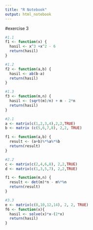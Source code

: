 ---
title: "R Notebook"
output: html_notebook
---

#exercise 3
```{r}
#1.1
f1 <- function(x) {
  hasil <- x^3 +x^2 - 6
  return(hasil)
}

#1.2
f2 <- function(a,b) {
  hasil <- ab(b-a)
  return(hasil)
}

#1.3
f3 <- function(m,n) {
  hasil <- (sqrt(m)/n) + m - 2*n
  return(hasil)
}
```

```{r}
#2.1
a <- matrix(c(1,2,3,4),2,2,TRUE)
b <- matrix (c(5,6,7,8), 2,2, TRUE)

f1 <- function(a,b) {
  result <- (a+b)%*%a%*%b
  return(result)
}

#2.2
c <- matrix(c(2,4,6,8), 2,2,TRUE)
d <- matrix(c(1,3,5,7), 2,2,TRUE)

f1 <- function(m,n) {
  result <- det(m)*n - m%*%n
  return(result)
}

#3.3
e <- matrix(c(8,10,12,14), 2, 2, TRUE)
f6 <- function(x){
  hasil <- solve(x)*x-(2*x)
  return(hasil)
}
```

